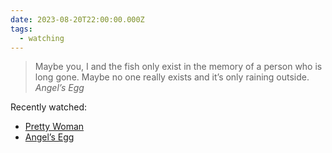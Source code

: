 ```yaml
---
date: 2023-08-20T22:00:00.000Z
tags:
  - watching
---
```

> Maybe you, I and the fish only exist in the memory of a person who is long gone. Maybe no one really exists and it’s only raining outside.
> <cite><i>Angel’s Egg</i></cite>

Recently watched:

* [Pretty Woman](https://letterboxd.com/film/pretty-woman/)
* [Angel’s Egg](https://letterboxd.com/film/angels-egg/)